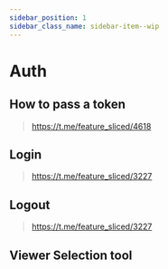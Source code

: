 ```yaml
---
sidebar_position: 1
sidebar_class_name: sidebar-item--wip
---
```



# Auth

<WIP ticket="176" />

## How to pass a token

> https://t.me/feature_sliced/4618

## Login

> https://t.me/feature_sliced/3227

## Logout

> https://t.me/feature_sliced/3227

## Viewer Selection tool